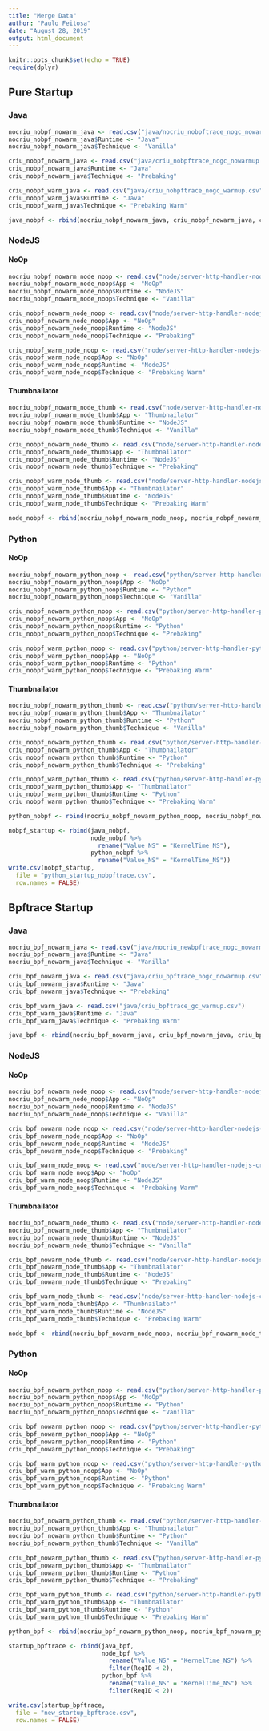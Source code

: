 ```yaml
---
title: "Merge Data"
author: "Paulo Feitosa"
date: "August 28, 2019"
output: html_document
---
```


```r
knitr::opts_chunk$set(echo = TRUE)
require(dplyr)
```

## Pure Startup

### Java

```r
nocriu_nobpf_nowarm_java <- read.csv("java/nocriu_nobpftrace_nogc_nowarmup.csv")
nocriu_nobpf_nowarm_java$Runtime <- "Java"
nocriu_nobpf_nowarm_java$Technique <- "Vanilla"

criu_nobpf_nowarm_java <- read.csv("java/criu_nobpftrace_nogc_nowarmup.csv")
criu_nobpf_nowarm_java$Runtime <- "Java"
criu_nobpf_nowarm_java$Technique <- "Prebaking"

criu_nobpf_warm_java <- read.csv("java/criu_nobpftrace_nogc_warmup.csv")
criu_nobpf_warm_java$Runtime <- "Java"
criu_nobpf_warm_java$Technique <- "Prebaking Warm"

java_nobpf <- rbind(nocriu_nobpf_nowarm_java, criu_nobpf_nowarm_java, criu_nobpf_warm_java)
```

### NodeJS

#### NoOp

```r
nocriu_nobpf_nowarm_node_noop <- read.csv("node/server-http-handler-nodejs-no-criu-noop-1566334496-300-300--.csv")
nocriu_nobpf_nowarm_node_noop$App <- "NoOp"
nocriu_nobpf_nowarm_node_noop$Runtime <- "NodeJS"
nocriu_nobpf_nowarm_node_noop$Technique <- "Vanilla"

criu_nobpf_nowarm_node_noop <- read.csv("node/server-http-handler-nodejs-criu-noop-1566338922-300-300--.csv")
criu_nobpf_nowarm_node_noop$App <- "NoOp"
criu_nobpf_nowarm_node_noop$Runtime <- "NodeJS"
criu_nobpf_nowarm_node_noop$Technique <- "Prebaking"

criu_nobpf_warm_node_noop <- read.csv("node/server-http-handler-nodejs-criu-noop-1566335023-300-300-YES-.csv")
criu_nobpf_warm_node_noop$App <- "NoOp"
criu_nobpf_warm_node_noop$Runtime <- "NodeJS"
criu_nobpf_warm_node_noop$Technique <- "Prebaking Warm"
```

#### Thumbnailator

```r
nocriu_nobpf_nowarm_node_thumb <- read.csv("node/server-http-handler-nodejs-no-criu-thumbnailator-1566334552-300-300--.csv")
nocriu_nobpf_nowarm_node_thumb$App <- "Thumbnailator"
nocriu_nobpf_nowarm_node_thumb$Runtime <- "NodeJS"
nocriu_nobpf_nowarm_node_thumb$Technique <- "Vanilla"

criu_nobpf_nowarm_node_thumb <- read.csv("node/server-http-handler-nodejs-criu-thumbnailator-1566339435-300-300--.csv")
criu_nobpf_nowarm_node_thumb$App <- "Thumbnailator"
criu_nobpf_nowarm_node_thumb$Runtime <- "NodeJS"
criu_nobpf_nowarm_node_thumb$Technique <- "Prebaking"

criu_nobpf_warm_node_thumb <- read.csv("node/server-http-handler-nodejs-criu-thumbnailator-1566336452-300-300-YES-.csv")
criu_nobpf_warm_node_thumb$App <- "Thumbnailator"
criu_nobpf_warm_node_thumb$Runtime <- "NodeJS"
criu_nobpf_warm_node_thumb$Technique <- "Prebaking Warm"
```

```r
node_nobpf <- rbind(nocriu_nobpf_nowarm_node_noop, nocriu_nobpf_nowarm_node_thumb, criu_nobpf_nowarm_node_noop, criu_nobpf_nowarm_node_thumb, criu_nobpf_warm_node_noop, criu_nobpf_warm_node_thumb)
```

### Python

#### NoOp

```r
nocriu_nobpf_nowarm_python_noop <- read.csv("python/server-http-handler-python-no-criu-noop-1567456446-300-300---.csv")
nocriu_nobpf_nowarm_python_noop$App <- "NoOp"
nocriu_nobpf_nowarm_python_noop$Runtime <- "Python"
nocriu_nobpf_nowarm_python_noop$Technique <- "Vanilla"

criu_nobpf_nowarm_python_noop <- read.csv("python/server-http-handler-python-criu-noop-1567464036-300-300---.csv")
criu_nobpf_nowarm_python_noop$App <- "NoOp"
criu_nobpf_nowarm_python_noop$Runtime <- "Python"
criu_nobpf_nowarm_python_noop$Technique <- "Prebaking"

criu_nobpf_warm_python_noop <- read.csv("python/server-http-handler-python-criu-noop-1567459420-300-300-YES--.csv")
criu_nobpf_warm_python_noop$App <- "NoOp"
criu_nobpf_warm_python_noop$Runtime <- "Python"
criu_nobpf_warm_python_noop$Technique <- "Prebaking Warm"
```

#### Thumbnailator

```r
nocriu_nobpf_nowarm_python_thumb <- read.csv("python/server-http-handler-python-no-criu-thumbnailator-1567456751-300-300---.csv")
nocriu_nobpf_nowarm_python_thumb$App <- "Thumbnailator"
nocriu_nobpf_nowarm_python_thumb$Runtime <- "Python"
nocriu_nobpf_nowarm_python_thumb$Technique <- "Vanilla"

criu_nobpf_nowarm_python_thumb <- read.csv("python/server-http-handler-python-criu-thumbnailator-1567464743-300-300---.csv")
criu_nobpf_nowarm_python_thumb$App <- "Thumbnailator"
criu_nobpf_nowarm_python_thumb$Runtime <- "Python"
criu_nobpf_nowarm_python_thumb$Technique <- "Prebaking"

criu_nobpf_warm_python_thumb <- read.csv("python/server-http-handler-python-criu-thumbnailator-1567460421-300-300-YES--.csv")
criu_nobpf_warm_python_thumb$App <- "Thumbnailator"
criu_nobpf_warm_python_thumb$Runtime <- "Python"
criu_nobpf_warm_python_thumb$Technique <- "Prebaking Warm"
```

```r
python_nobpf <- rbind(nocriu_nobpf_nowarm_python_noop, nocriu_nobpf_nowarm_python_thumb, criu_nobpf_nowarm_python_noop, criu_nobpf_nowarm_python_thumb, criu_nobpf_warm_python_noop, criu_nobpf_warm_python_thumb)
```

```r
nobpf_startup <- rbind(java_nobpf, 
                       node_nobpf %>%
                         rename("Value_NS" = "KernelTime_NS"), 
                       python_nobpf %>%
                         rename("Value_NS" = "KernelTime_NS"))
write.csv(nobpf_startup, 
  file = "python_startup_nobpftrace.csv",
  row.names = FALSE)
```

## Bpftrace Startup

### Java

```r
nocriu_bpf_nowarm_java <- read.csv("java/nocriu_newbpftrace_nogc_nowarmup.csv")
nocriu_bpf_nowarm_java$Runtime <- "Java"
nocriu_bpf_nowarm_java$Technique <- "Vanilla"

criu_bpf_nowarm_java <- read.csv("java/criu_bpftrace_nogc_nowarmup.csv")
criu_bpf_nowarm_java$Runtime <- "Java"
criu_bpf_nowarm_java$Technique <- "Prebaking"

criu_bpf_warm_java <- read.csv("java/criu_bpftrace_gc_warmup.csv")
criu_bpf_warm_java$Runtime <- "Java"
criu_bpf_warm_java$Technique <- "Prebaking Warm"

java_bpf <- rbind(nocriu_bpf_nowarm_java, criu_bpf_nowarm_java, criu_bpf_warm_java)
```

### NodeJS

#### NoOp

```r
nocriu_bpf_nowarm_node_noop <- read.csv("node/server-http-handler-nodejs-no-criu-noop-1566340457-300-300---bpftrace.csv")
nocriu_bpf_nowarm_node_noop$App <- "NoOp"
nocriu_bpf_nowarm_node_noop$Runtime <- "NodeJS"
nocriu_bpf_nowarm_node_noop$Technique <- "Vanilla"

criu_bpf_nowarm_node_noop <- read.csv("node/server-http-handler-nodejs-criu-noop-1567606428-300-2---YES.csv")
criu_bpf_nowarm_node_noop$App <- "NoOp"
criu_bpf_nowarm_node_noop$Runtime <- "NodeJS"
criu_bpf_nowarm_node_noop$Technique <- "Prebaking"

criu_bpf_warm_node_noop <- read.csv("node/server-http-handler-nodejs-criu-noop-1566342218-300-300-YES--bpftrace.csv")
criu_bpf_warm_node_noop$App <- "NoOp"
criu_bpf_warm_node_noop$Runtime <- "NodeJS"
criu_bpf_warm_node_noop$Technique <- "Prebaking Warm"
```

#### Thumbnailator

```r
nocriu_bpf_nowarm_node_thumb <- read.csv("node/server-http-handler-nodejs-no-criu-thumbnailator-1566341128-300-300---bpftrace.csv")
nocriu_bpf_nowarm_node_thumb$App <- "Thumbnailator"
nocriu_bpf_nowarm_node_thumb$Runtime <- "NodeJS"
nocriu_bpf_nowarm_node_thumb$Technique <- "Vanilla"

criu_bpf_nowarm_node_thumb <- read.csv("node/server-http-handler-nodejs-criu-thumbnailator-1567470629-300-2---YES.csv")
criu_bpf_nowarm_node_thumb$App <- "Thumbnailator"
criu_bpf_nowarm_node_thumb$Runtime <- "NodeJS"
criu_bpf_nowarm_node_thumb$Technique <- "Prebaking"

criu_bpf_warm_node_thumb <- read.csv("node/server-http-handler-nodejs-criu-thumbnailator-1566344628-300-300-YES--bpftrace.csv")
criu_bpf_warm_node_thumb$App <- "Thumbnailator"
criu_bpf_warm_node_thumb$Runtime <- "NodeJS"
criu_bpf_warm_node_thumb$Technique <- "Prebaking Warm"
```

```r
node_bpf <- rbind(nocriu_bpf_nowarm_node_noop, nocriu_bpf_nowarm_node_thumb, criu_bpf_nowarm_node_noop, criu_bpf_nowarm_node_thumb, criu_bpf_warm_node_noop, criu_bpf_warm_node_thumb)
```

### Python

#### NoOp

```r
nocriu_bpf_nowarm_python_noop <- read.csv("python/server-http-handler-python-no-criu-noop-1566857877-300-300---YES.csv")
nocriu_bpf_nowarm_python_noop$App <- "NoOp"
nocriu_bpf_nowarm_python_noop$Runtime <- "Python"
nocriu_bpf_nowarm_python_noop$Technique <- "Vanilla"

criu_bpf_nowarm_python_noop <- read.csv("python/server-http-handler-python-criu-noop-1567468049-300-2---YES.csv")
criu_bpf_nowarm_python_noop$App <- "NoOp"
criu_bpf_nowarm_python_noop$Runtime <- "Python"
criu_bpf_nowarm_python_noop$Technique <- "Prebaking"

criu_bpf_warm_python_noop <- read.csv("python/server-http-handler-python-criu-noop-1566861856-300-300-YES--YES.csv")
criu_bpf_warm_python_noop$App <- "NoOp"
criu_bpf_warm_python_noop$Runtime <- "Python"
criu_bpf_warm_python_noop$Technique <- "Prebaking Warm"
```

#### Thumbnailator

```r
nocriu_bpf_nowarm_python_thumb <- read.csv("python/server-http-handler-python-no-criu-thumbnailator-1566858574-300-300---YES.csv")
nocriu_bpf_nowarm_python_thumb$App <- "Thumbnailator"
nocriu_bpf_nowarm_python_thumb$Runtime <- "Python"
nocriu_bpf_nowarm_python_thumb$Technique <- "Vanilla"

criu_bpf_nowarm_python_thumb <- read.csv("python/server-http-handler-python-criu-thumbnailator-1567469322-300-2---YES.csv")
criu_bpf_nowarm_python_thumb$App <- "Thumbnailator"
criu_bpf_nowarm_python_thumb$Runtime <- "Python"
criu_bpf_nowarm_python_thumb$Technique <- "Prebaking"

criu_bpf_warm_python_thumb <- read.csv("python/server-http-handler-python-criu-thumbnailator-1566863030-300-300-YES--YES.csv")
criu_bpf_warm_python_thumb$App <- "Thumbnailator"
criu_bpf_warm_python_thumb$Runtime <- "Python"
criu_bpf_warm_python_thumb$Technique <- "Prebaking Warm"
```

```r
python_bpf <- rbind(nocriu_bpf_nowarm_python_noop, nocriu_bpf_nowarm_python_thumb, criu_bpf_nowarm_python_noop, criu_bpf_nowarm_python_thumb, criu_bpf_warm_python_noop, criu_bpf_warm_python_thumb)
```

```r
startup_bpftrace <- rbind(java_bpf, 
                          node_bpf %>% 
                            rename("Value_NS" = "KernelTime_NS") %>%
                            filter(ReqID < 2), 
                          python_bpf %>% 
                            rename("Value_NS" = "KernelTime_NS") %>%
                            filter(ReqID < 2))

write.csv(startup_bpftrace, 
  file = "new_startup_bpftrace.csv",
  row.names = FALSE)
```
